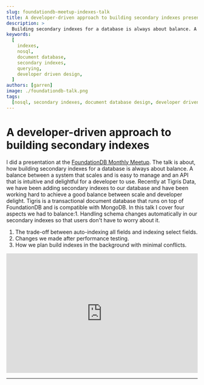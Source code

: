 ```yaml
---
slug: foundationdb-meetup-indexes-talk
title: A developer-driven approach to building secondary indexes presentation
description: >
  Building secondary indexes for a database is always about balance. A balance between a system that scales and is easy to manage and an API that is intuitive and delightful for a developer to use. Recently at Tigris Data, we have been adding secondary indexes to our database and have been working hard to achieve a good balance between scale and developer delight.
keywords:
  [
    indexes,
    nosql,
    document database,
    secondary indexes,
    querying,
    developer driven design,
  ]
authors: [garren]
image: ./foundationdb-talk.png
tags:
  [nosql, secondary indexes, document database design, developer driven design]
---
```


# A developer-driven approach to building secondary indexes

I did a presentation at the [FoundationDB Monthly Meetup](https://www.meetup.com/foundationdb-online-meetup/).
The talk is about, how building secondary indexes for a database is always about balance.
A balance between a system that scales and is easy to manage and an API that is intuitive and delightful for a developer to use.
Recently at Tigris Data, we have been adding secondary indexes to our database and have been working hard to achieve a good balance between scale and developer delight.
Tigris is a transactional document database that runs on top of FoundationDB and is compatible with MongoDB.
In this talk I cover four aspects we had to balance:1. Handling schema changes automatically
in our secondary indexes so that users don't have to worry about it.

1. The trade-off between auto-indexing all fields and indexing select fields.
2. Changes we made after performance testing.
3. How we plan build indexes in the background with minimal conflicts.

<iframe
  width="100%"
  height="315"
  src="https://www.youtube.com/embed/qD1h5CyzL0A"
  title="YouTube video player"
  frameborder="0"
  allow="accelerometer; autoplay; clipboard-write; encrypted-media; gyroscope; picture-in-picture; web-share"
  allowfullscreen
></iframe>

---


<OpenSourceCTA />
